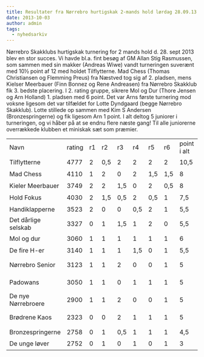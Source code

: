 ```yaml
---
title: Resultater fra Nørrebro hurtigskak 2-mands hold lørdag 28.09.13
date: 2013-10-03
author: admin
tags:
  - nyhedsarkiv
---
```


Nørrebro Skakklubs hurtigskak turnering for 2 mands hold d. 28. sept 2013 blev en stor succes. Vi havde bl.a. fint besøg af GM Allan Stig Rasmussen, som sammen med sin makker (Andreas Wiwe) vandt turneringen suverænt med 10½ point af 12 med holdet Tilflytterne. Mad Chess (Thomas Christiansen og Flemming Preus) fra Næstved tog sig af 2. pladsen, mens Kielser Meerbauer (Finn Bonnez og Rene Andreasen) fra Nørrebro Skakklub fik 3. bedste placering. I 2. rating gruppe, sikrere Mol og Dur (Thore Jensen og Arn Holland) 1. pladsen med 6 point. Det var Arns første turnering mod voksne ligesom det var tilfældet for Lotte Dyndgaard (begge Nørrebro Skakklub). Lotte stillede op sammen med Kim S Andersen (Bronzespringerne) og fik ligesom Arn 1 point. I alt deltog 5 juniorer i turneringen, og vi håber på at se endnu flere næste gang! Til alle juniorerne overrækkede klubben et miniskak sæt som præmier.

<table border="0" width="562" cellspacing="0" cellpadding="0"><colgroup><col width="142" /><col width="45" /><col width="28" /><col span="5" width="33" /><col width="74" /><col width="70" /><col width="38" /></colgroup>
<tbody>
<tr>
<td width="142" height="31">Navn</td>
<td width="45">rating</td>
<td width="28">r1</td>
<td width="33">r2</td>
<td width="33">r3</td>
<td width="33">r4</td>
<td width="33">r5</td>
<td width="33">r6</td>
<td width="74">point i alt</td>
<td width="70">match p.</td>
<td width="38">plac</td>
</tr>
<tr>
<td height="31">Tilflytterne</td>
<td>4777</td>
<td>2</td>
<td>0,5</td>
<td>2</td>
<td>2</td>
<td>2</td>
<td>2</td>
<td>10,5</td>
<td>10</td>
<td>1</td>
</tr>
<tr>
<td height="31">Mad Chess</td>
<td>4110</td>
<td>1</td>
<td>2</td>
<td>0</td>
<td>2</td>
<td>1,5</td>
<td>1,5</td>
<td>8</td>
<td>9</td>
<td>2</td>
</tr>
<tr>
<td height="31">Kieler Meerbauer</td>
<td>3749</td>
<td>2</td>
<td>2</td>
<td>1,5</td>
<td>0</td>
<td>2</td>
<td>0,5</td>
<td>8</td>
<td>8</td>
<td>3</td>
</tr>
<tr>
<td height="31">Hold Fokus</td>
<td>4030</td>
<td>2</td>
<td>1,5</td>
<td>0,5</td>
<td>2</td>
<td>0,5</td>
<td>1</td>
<td>7,5</td>
<td>7</td>
</tr>
<tr>
<td height="31">Handiklapperne</td>
<td>3523</td>
<td>2</td>
<td>0</td>
<td>0</td>
<td>0,5</td>
<td>2</td>
<td>1</td>
<td>5,5</td>
<td>5</td>
</tr>
<tr>
<td height="31">Det d&aring;rlige selskab</td>
<td>3327</td>
<td>0</td>
<td>1</td>
<td>1,5</td>
<td>1</td>
<td>2</td>
<td>0</td>
<td>5,5</td>
<td>6</td>
</tr>
<tr>
<td height="31">Mol og dur</td>
<td>3060</td>
<td>1</td>
<td>1</td>
<td>1</td>
<td>1</td>
<td>1</td>
<td>1</td>
<td>6</td>
<td>6</td>
<td>r1</td>
</tr>
<tr>
<td height="31">De fire H-er</td>
<td>3140</td>
<td>1</td>
<td>1</td>
<td>1</td>
<td>1,5</td>
<td>0</td>
<td>1</td>
<td>5,5</td>
<td>6</td>
<td>r2</td>
</tr>
<tr>
<td height="31">N&oslash;rrebro Senior</td>
<td>3123</td>
<td>1</td>
<td>1</td>
<td>2</td>
<td>0</td>
<td>0</td>
<td>1</td>
<td>5</td>
<td>5</td>
<td>r3-6</td>
</tr>
<tr>
<td height="31">Padowans</td>
<td>3050</td>
<td>1</td>
<td>1</td>
<td>0</td>
<td>1</td>
<td>1</td>
<td>1</td>
<td>5</td>
<td>5</td>
<td>r3-6</td>
</tr>
<tr>
<td height="31">De nye N&oslash;rrebroere</td>
<td>2900</td>
<td>1</td>
<td>1</td>
<td>2</td>
<td>0</td>
<td>0</td>
<td>1</td>
<td>5</td>
<td>5</td>
<td>r3-6</td>
</tr>
<tr>
<td height="31">Br&oslash;drene Kaos</td>
<td>2323</td>
<td>0</td>
<td>0</td>
<td>2</td>
<td>1</td>
<td>1</td>
<td>1</td>
<td>5</td>
<td>5</td>
<td>r3-6</td>
</tr>
<tr>
<td height="31">Bronzespringerne</td>
<td>2758</td>
<td>0</td>
<td>1</td>
<td>0,5</td>
<td>1</td>
<td>1</td>
<td>1</td>
<td>4,5</td>
<td>4</td>
</tr>
<tr>
<td height="31">De unge l&oslash;ver</td>
<td>2752</td>
<td>0</td>
<td>1</td>
<td>0</td>
<td>1</td>
<td>0</td>
<td>1</td>
<td>3</td>
<td>3</td>
</tr>
</tbody>
</table>